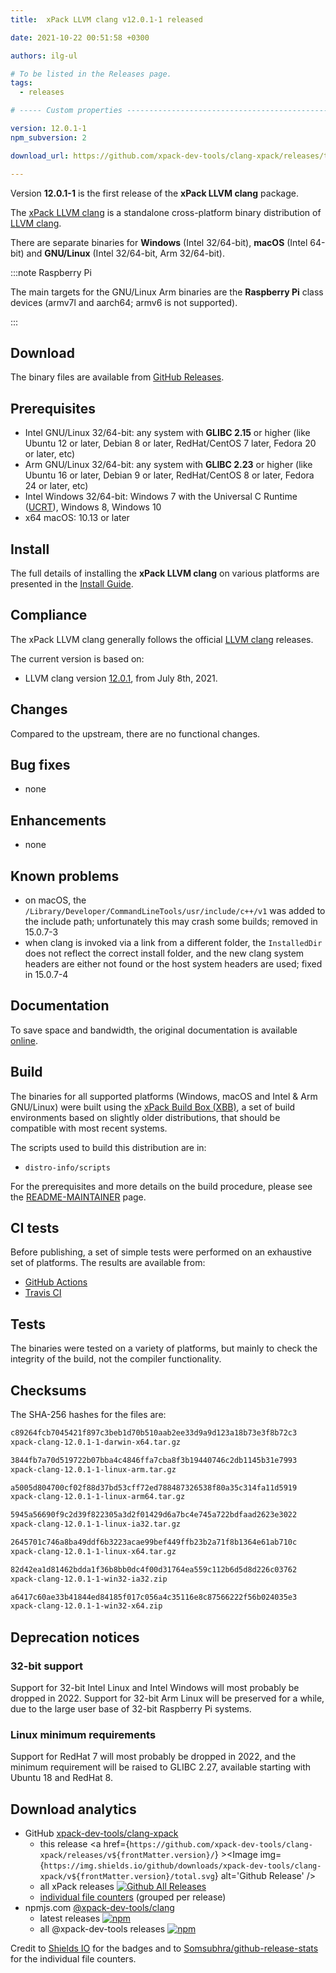 ```yaml
---
title:  xPack LLVM clang v12.0.1-1 released

date: 2021-10-22 00:51:58 +0300

authors: ilg-ul

# To be listed in the Releases page.
tags:
  - releases

# ----- Custom properties -----------------------------------------------------

version: 12.0.1-1
npm_subversion: 2

download_url: https://github.com/xpack-dev-tools/clang-xpack/releases/tag/v12.0.1-1/

---
```


Version **12.0.1-1** is the first release of the **xPack LLVM clang** package.

<!-- truncate -->


The [xPack LLVM clang](https://xpack-dev-tools.github.io/clang-xpack)
is a standalone cross-platform binary distribution of
[LLVM clang](https://clang.llvm.org).

There are separate binaries for **Windows** (Intel 32/64-bit),
**macOS** (Intel 64-bit) and **GNU/Linux** (Intel 32/64-bit, Arm 32/64-bit).

:::note Raspberry Pi

The main targets for the GNU/Linux Arm
binaries are the **Raspberry Pi** class devices (armv7l and aarch64;
armv6 is not supported).

:::

## Download

The binary files are available from <a href={frontMatter.download_url}>GitHub Releases</a>.

## Prerequisites

- Intel GNU/Linux 32/64-bit: any system with **GLIBC 2.15** or higher
  (like Ubuntu 12 or later, Debian 8 or later, RedHat/CentOS 7 later,
  Fedora 20 or later, etc)
- Arm GNU/Linux 32/64-bit: any system with **GLIBC 2.23** or higher
  (like Ubuntu 16 or later, Debian 9 or later, RedHat/CentOS 8 or later,
  Fedora 24 or later, etc)
- Intel Windows 32/64-bit: Windows 7 with the Universal C Runtime
  ([UCRT](https://support.microsoft.com/en-us/topic/update-for-universal-c-runtime-in-windows-c0514201-7fe6-95a3-b0a5-287930f3560c)),
  Windows 8, Windows 10
- x64 macOS: 10.13 or later

## Install

The full details of installing the **xPack LLVM clang** on various platforms
are presented in the [Install Guide](/docs/install/).

## Compliance

The xPack LLVM clang generally follows the official
[LLVM clang](https://clang.llvm.org) releases.

The current version is based on:

- LLVM clang version [12.0.1](https://releases.llvm.org/download.html#12.0.1), from July 8th, 2021.

## Changes

Compared to the upstream, there are no functional changes.

## Bug fixes

- none

## Enhancements

- none

## Known problems

- on macOS, the `/Library/Developer/CommandLineTools/usr/include/c++/v1`
  was added to the include path; unfortunately this may crash some builds;
  removed in 15.0.7-3
- when clang is invoked via a link from a different folder, the `InstalledDir`
  does not reflect the correct install folder, and the new clang system headers
  are either not found or the host system headers are used; fixed in 15.0.7-4

## Documentation

To save space and bandwidth, the original documentation is available
[online](https://clang.llvm.org/docs/UsersManual.html).

## Build

The binaries for all supported platforms
(Windows, macOS and Intel & Arm GNU/Linux) were built using the
[xPack Build Box (XBB)](https://xpack.github.io/xbb/), a set
of build environments based on slightly older distributions, that should be
compatible with most recent systems.

The scripts used to build this distribution are in:

- `distro-info/scripts`

For the prerequisites and more details on the build procedure, please see the
[README-MAINTAINER](https://github.com/xpack-dev-tools/clang-xpack/blob/xpack/README-MAINTAINER.md) page.

## CI tests

Before publishing, a set of simple tests were performed on an exhaustive
set of platforms. The results are available from:

- [GitHub Actions](https://github.com/xpack-dev-tools/clang-xpack/actions/)
- [Travis CI](https://app.travis-ci.com/github/xpack-dev-tools/clang-xpack/builds/)

## Tests

The binaries were tested on a variety of platforms,
but mainly to check the integrity of the
build, not the compiler functionality.

## Checksums

The SHA-256 hashes for the files are:

```txt
c89264fcb7045421f897c3beb1d70b510aab2ee33d9a9d123a18b73e3f8b72c3
xpack-clang-12.0.1-1-darwin-x64.tar.gz

3844fb7a70d519722b07bba4c4846ffa7cba8f3b19440746c2db1145b31e7993
xpack-clang-12.0.1-1-linux-arm.tar.gz

a5005d804700cf02f88d37bd53cff72ed788487326538f80a35c314fa11d5919
xpack-clang-12.0.1-1-linux-arm64.tar.gz

5945a56690f9c2d39f822305a3d2f01429d6a7bc4e745a722bdfaad2623e3022
xpack-clang-12.0.1-1-linux-ia32.tar.gz

2645701c746a8ba49ddf6b3223acae99bef449ffb23b2a71f8b1364e61ab710c
xpack-clang-12.0.1-1-linux-x64.tar.gz

82d42ea1d81462bdda1f36b8bb0dc4f00d31764ea559c112b6d5d8d226c03762
xpack-clang-12.0.1-1-win32-ia32.zip

a6417c60ae33b41844ed84185f017c056a4c35116e8c87566222f56b024035e3
xpack-clang-12.0.1-1-win32-x64.zip

```

## Deprecation notices

### 32-bit support

Support for 32-bit Intel Linux and Intel Windows will most probably
be dropped in 2022. Support for 32-bit Arm Linux will be preserved
for a while, due to the large user base of 32-bit Raspberry Pi systems.

### Linux minimum requirements

Support for RedHat 7 will most probably be dropped in 2022, and the
minimum requirement will be raised to GLIBC 2.27, available starting
with Ubuntu 18 and RedHat 8.

## Download analytics

- GitHub [xpack-dev-tools/clang-xpack](https://github.com/xpack-dev-tools/clang-xpack/)
  - this release <a href={`https://github.com/xpack-dev-tools/clang-xpack/releases/v${frontMatter.version}/`} ><Image img={`https://img.shields.io/github/downloads/xpack-dev-tools/clang-xpack/v${frontMatter.version}/total.svg`} alt='Github Release' /></a>
  - all xPack releases [![Github All Releases](https://img.shields.io/github/downloads/xpack-dev-tools/clang-xpack/total.svg)](https://github.com/xpack-dev-tools/clang-xpack/releases/)
  - [individual file counters](https://somsubhra.github.io/github-release-stats/?username=xpack-dev-tools&repository=clang-xpack) (grouped per release)
- npmjs.com [@xpack-dev-tools/clang](https://www.npmjs.com/package/@xpack-dev-tools/clang)
  - latest releases [![npm](https://img.shields.io/npm/dw/@xpack-dev-tools/clang.svg)](https://www.npmjs.com/package/@xpack-dev-tools/clang/)
  - all @xpack-dev-tools releases [![npm](https://img.shields.io/npm/dt/@xpack-dev-tools/clang.svg)](https://www.npmjs.com/package/@xpack-dev-tools/clang/)

Credit to [Shields IO](https://shields.io) for the badges and to
[Somsubhra/github-release-stats](https://github.com/Somsubhra/github-release-stats)
for the individual file counters.

